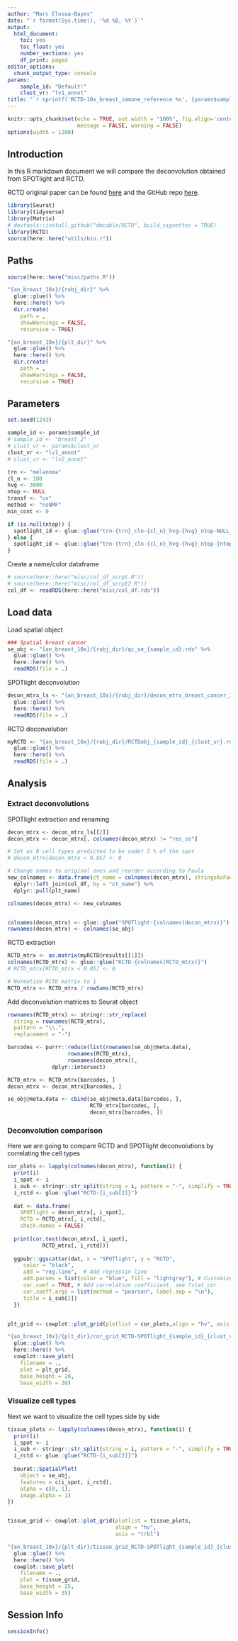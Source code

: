 ```yaml
---
author: "Marc Elosua-Bayes"
date: "`r format(Sys.time(), '%d %B, %Y')`"
output:
  html_document:
    toc: yes
    toc_float: yes
    number_sections: yes
    df_print: paged
editor_options: 
  chunk_output_type: console
params: 
    sample_id: "Default!"
    clust_vr: "lv1_annot"
title: "`r sprintf('RCTD-10x_breast_immune_reference %s', {params$sample_id})`"
---
```


```r
knitr::opts_chunk$set(echo = TRUE, out.width = "100%", fig.align='center', 
                      message = FALSE, warning = FALSE)
options(width = 1200)
```

## Introduction
In this R markdown document we will compare the deconvolution obtained from SPOTlight and RCTD.

RCTD original paper can be found [here](https://doi.org/10.1038/s41587-021-00830-w) and the GitHub repo [here](https://github.com/dmcable/RCTD).


```r
library(Seurat)
library(tidyverse)
library(Matrix)
# devtools::install_github("dmcable/RCTD", build_vignettes = TRUE)
library(RCTD)
source(here::here("utils/bin.r"))
```

## Paths
```r
source(here::here("misc/paths.R"))

"{an_breast_10x}/{robj_dir}" %>%
  glue::glue() %>%
  here::here() %>%
  dir.create(
    path = ,
    showWarnings = FALSE,
    recursive = TRUE)

"{an_breast_10x}/{plt_dir}" %>%
  glue::glue() %>%
  here::here() %>%
  dir.create(
    path = ,
    showWarnings = FALSE,
    recursive = TRUE)
```

## Parameters
```r
set.seed(1243)

sample_id <- params$sample_id
# sample_id <- "breast_2"
# clust_vr <- params$clust_vr
clust_vr <- "lv1_annot"
# clust_vr <- "lv2_annot"

trn <- "melanoma"
cl_n <- 100
hvg <- 3000
ntop <- NULL
transf <- "uv"
method <- "nsNMF"
min_cont <- 0

if (is.null(ntop)) {
  spotlight_id <- glue::glue("trn-{trn}_cln-{cl_n}_hvg-{hvg}_ntop-NULL_transf-{transf}_method-{method}_mincont-{min_cont}")
} else {
  spotlight_id <- glue::glue("trn-{trn}_cln-{cl_n}_hvg-{hvg}_ntop-{ntop}_transf-{transf}_method-{method}_mincont-{min_cont}")
}
```

Create a name/color dataframe
```r
# source(here::here("misc/col_df_scrpt.R"))
# source(here::here("misc/col_df_scrpt2.R"))
col_df <- readRDS(here::here("misc/col_df.rds"))
```

## Load data
Load spatial object
```r
### Spatial breast cancer
se_obj <- "{an_breast_10x}/{robj_dir}/qc_se_{sample_id}.rds" %>%
  glue::glue() %>%
  here::here() %>%
  readRDS(file = .)
```

SPOTlight deconvolution
```r
decon_mtrx_ls <- "{an_breast_10x}/{robj_dir}/decon_mtrx_breast_cancer_10x_atlas_{sample_id}_{spotlight_id}_{clust_vr}.rds" %>%
  glue::glue() %>%
  here::here() %>%
  readRDS(file = .)
```

RCTD deconvolution
```r
myRCTD <- "{an_breast_10x}/{robj_dir}/RCTDobj_{sample_id}_{clust_vr}.rds" %>%
  glue::glue() %>%
  here::here() %>%
  readRDS(file = .)
```

## Analysis

### Extract deconvolutions

SPOTlight extraction and renaming
```r
decon_mtrx <- decon_mtrx_ls[[2]]
decon_mtrx <- decon_mtrx[, colnames(decon_mtrx) != "res_ss"]

# Set as 0 cell types predicted to be under 5 % of the spot
# decon_mtrx[decon_mtrx < 0.05] <- 0

# Change names to original ones and reorder according to Paula
new_colnames <- data.frame(ct_name = colnames(decon_mtrx), stringsAsFactors = FALSE) %>%
  dplyr::left_join(col_df, by = "ct_name") %>%
  dplyr::pull(plt_name)

colnames(decon_mtrx) <- new_colnames


colnames(decon_mtrx) <- glue::glue("SPOTlight-{colnames(decon_mtrx)}")
rownames(decon_mtrx) <- colnames(se_obj)
```

RCTD extraction
```r
RCTD_mtrx <- as.matrix(myRCTD@results[[1]])
colnames(RCTD_mtrx) <- glue::glue("RCTD-{colnames(RCTD_mtrx)}")
# RCTD_mtrx[RCTD_mtrx < 0.05] <- 0

# Normalize RCTD matrix to 1
RCTD_mtrx <- RCTD_mtrx / rowSums(RCTD_mtrx)
```

Add deconvolution matrices to Seurat object
```r
rownames(RCTD_mtrx) <- stringr::str_replace(
  string = rownames(RCTD_mtrx),
  pattern = "\\.",
  replacement = "-")

barcodes <- purrr::reduce(list(rownames(se_obj@meta.data),
                   rownames(RCTD_mtrx),
                   rownames(decon_mtrx)),
              dplyr::intersect)

RCTD_mtrx <- RCTD_mtrx[barcodes, ]
decon_mtrx <- decon_mtrx[barcodes, ]

se_obj@meta.data <- cbind(se_obj@meta.data[barcodes, ],
                          RCTD_mtrx[barcodes, ],
                          decon_mtrx[barcodes, ])
```

### Deconvolution comparison
Here we are going to compare RCTD and SPOTlight deconvolutions by correlating the cell types
```r
cor_plots <- lapply(colnames(decon_mtrx), function(i) {
  print(i)
  i_spot <- i
  i_sub <- stringr::str_split(string = i, pattern = "-", simplify = TRUE, n = 2)
  i_rctd <- glue::glue("RCTD-{i_sub[2]}")
  
  dat <- data.frame(
    SPOTlight = decon_mtrx[, i_spot],
    RCTD = RCTD_mtrx[, i_rctd],
    check.names = FALSE)
  
  print(cor.test(decon_mtrx[, i_spot],
           RCTD_mtrx[, i_rctd]))
  
  ggpubr::ggscatter(dat, x = "SPOTlight", y = "RCTD",
     color = "black",
     add = "reg.line",  # Add regressin line
     add.params = list(color = "blue", fill = "lightgray"), # Customize reg. line
     cor.coef = TRUE, # Add correlation coefficient. see ?stat_cor
     cor.coeff.args = list(method = "pearson", label.sep = "\n"),
     title = i_sub[2])
  })


plt_grid <- cowplot::plot_grid(plotlist = cor_plots,align = "hv", axis = "trbl")

"{an_breast_10x}/{plt_dir}/cor_grid_RCTD-SPOTlight_{sample_id}_{clust_vr}.pdf" %>%
  glue::glue() %>%
  here::here() %>%
  cowplot::save_plot(
    filename = .,
    plot = plt_grid,
    base_height = 20,
    base_width = 20)
```

### Visualize cell types
Next we want to visualize the cell types side by side
```r
tissue_plots <- lapply(colnames(decon_mtrx), function(i) {
  print(i)
  i_spot <- i
  i_sub <- stringr::str_split(string = i, pattern = "-", simplify = TRUE, n = 2)
  i_rctd <- glue::glue("RCTD-{i_sub[2]}")
  
  Seurat::SpatialPlot(
    object = se_obj,
    features = c(i_spot, i_rctd),
    alpha = c(0, 1),
    image.alpha = 1)
})


tissue_grid <- cowplot::plot_grid(plotlist = tissue_plots,
                                  align = "hv",
                                  axis = "trbl")

"{an_breast_10x}/{plt_dir}/tissue_grid_RCTD-SPOTlight_{sample_id}_{clust_vr}.pdf" %>%
  glue::glue() %>%
  here::here() %>%
  cowplot::save_plot(
    filename = .,
    plot = tissue_grid,
    base_height = 25,
    base_width = 35)
```

## Session Info
```r
sessionInfo()
```
